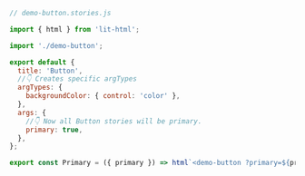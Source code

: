 ```js
// demo-button.stories.js

import { html } from 'lit-html';

import './demo-button';

export default {
  title: 'Button',
  //👇 Creates specific argTypes
  argTypes: {
    backgroundColor: { control: 'color' },
  },
  args: {
    //👇 Now all Button stories will be primary.
    primary: true,
  },
};

export const Primary = ({ primary }) => html`<demo-button ?primary=${primary}></demo-button>`;
```
